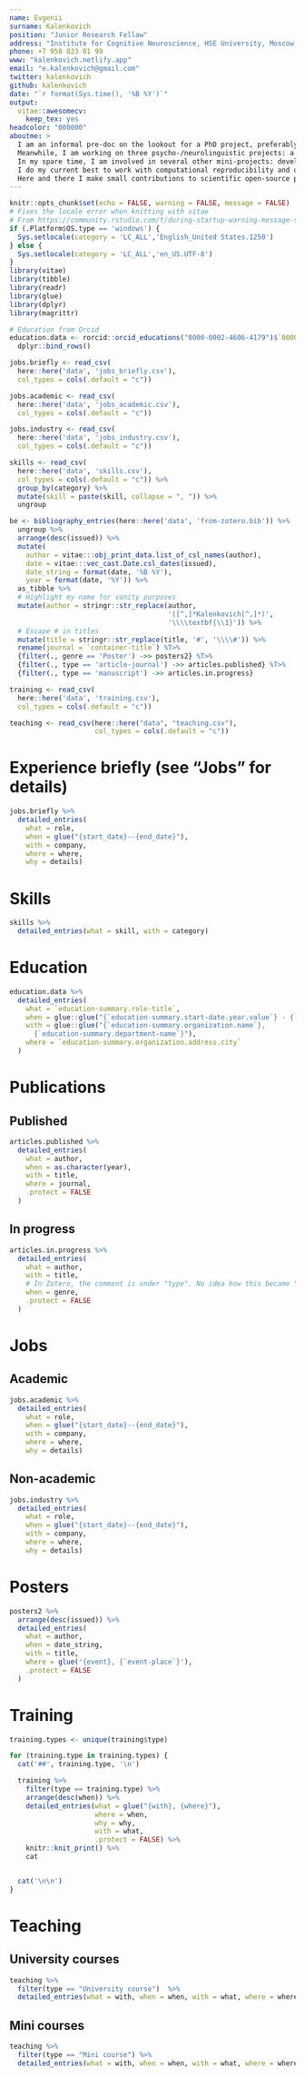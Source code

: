 ```yaml
---
name: Evgenii
surname: Kalenkovich
position: "Junior Research Fellow"
address: "Institute for Cognitive Neuroscience, HSE University, Moscow, Russia"
phone: +7 958 823 01 99
www: "kalenkovich.netlify.app"
email: "e.kalenkovich@gmail.com"
twitter: kalenkovich
github: kalenkovich
date: "`r format(Sys.time(), '%B %Y')`"
output:
  vitae::awesomecv:
    keep_tex: yes
headcolor: "000000"
aboutme: >
  I am an informal pre-doc on the lookout for a PhD project, preferably at the intersection of Cognitive Modeling, Psycholinguistics, and Developmental Psychology.
  Meanwhile, I am working on three psycho-/neurolinguistic projects: a study of syntax processing using MEG, a study of negation processing using mouse tracking, and a study of phoneme perception using selective adaptation.
  In my spare time, I am involved in several other mini-projects: development of a Python package to analyze frequency-tagging data, unsupervised classification of MEG data for a BIOMAG 2022 competition, writing a tutorial on the use of workflow management systems in M/EEG data analysis, reproducing early PDP models (such as interactive activation model).
  I do my current best to work with computational reproducibility and open science practices in mind.
  Here and there I make small contributions to scientific open-source projects.
---
```


```r
knitr::opts_chunk$set(echo = FALSE, warning = FALSE, message = FALSE)
# Fixes the locale error when knitting with vitae
# From https://community.rstudio.com/t/during-startup-warning-message-setting-lc-ctype-failed-on-windows/21451/3
if (.Platform$OS.type == 'windows') {
  Sys.setlocale(category = 'LC_ALL','English_United States.1250')
} else {
  Sys.setlocale(category = 'LC_ALL','en_US.UTF-8')
}
library(vitae)
library(tibble)
library(readr)
library(glue)
library(dplyr)
library(magrittr)
```

```r
# Education from Orcid
education.data <- rorcid::orcid_educations("0000-0002-4606-4179")$`0000-0002-4606-4179`$`affiliation-group`$summaries %>%
  dplyr::bind_rows()

jobs.briefly <- read_csv(
  here::here('data', 'jobs_briefly.csv'),
  col_types = cols(.default = "c"))

jobs.academic <- read_csv(
  here::here('data', 'jobs_academic.csv'),
  col_types = cols(.default = "c"))

jobs.industry <- read_csv(
  here::here('data', 'jobs_industry.csv'),
  col_types = cols(.default = "c"))

skills <- read_csv(
  here::here('data', 'skills.csv'),
  col_types = cols(.default = "c")) %>% 
  group_by(category) %>%
  mutate(skill = paste(skill, collapse = ", ")) %>% 
  ungroup

be <- bibliography_entries(here::here('data', 'from-zotero.bib')) %>%
  ungroup %>%
  arrange(desc(issued)) %>%
  mutate(
    author = vitae:::obj_print_data.list_of_csl_names(author),
    date = vitae:::vec_cast.Date.csl_dates(issued),
    date_string = format(date, '%B %Y'),
    year = format(date, '%Y')) %>%
  as_tibble %>%
  # Highlight my name for vanity purposes
  mutate(author = stringr::str_replace(author,
                                       '([^,]*Kalenkovich[^,]*)',
                                       '\\\\textbf{\\1}')) %>%
  # Escape # in titles
  mutate(title = stringr::str_replace(title, '#', '\\\\#')) %>%
  rename(journal = `container-title`) %T>%
  {filter(., genre == 'Poster') ->> posters2} %T>%
  {filter(., type == 'article-journal') ->> articles.published} %T>%
  {filter(., type == 'manuscript') ->> articles.in.progress}

training <- read_csv(
  here::here('data', 'training.csv'),
  col_types = cols(.default = "c"))

teaching <- read_csv(here::here("data", "teaching.csv"),
                     col_types = cols(.default = "c"))
```

# Experience briefly (see "Jobs" for details)

```r
jobs.briefly %>% 
  detailed_entries(
    what = role,
    when = glue("{start_date}--{end_date}"),
    with = company,
    where = where,
    why = details)
```

# Skills

```r
skills %>% 
  detailed_entries(what = skill, with = category)
```

# Education

```r
education.data %>%
  detailed_entries(
    what = `education-summary.role-title`,
    when = glue::glue("{`education-summary.start-date.year.value`} - {`education-summary.end-date.year.value`}"),
    with = glue::glue("{`education-summary.organization.name`}, 
      {`education-summary.department-name`}"),
    where = `education-summary.organization.address.city`
  )
```

\pagebreak

# Publications

## Published

```r
articles.published %>%
  detailed_entries(
    what = author,
    when = as.character(year),
    with = title,
    where = journal,
    .protect = FALSE
  )
```
## In progress

```r
articles.in.progress %>%
  detailed_entries(
    what = author,
    with = title,
    # In Zotero, the comment is under "type". No idea how this became "genre".
    when = genre,
    .protect = FALSE
  )
```

# Jobs

## Academic

```r
jobs.academic %>% 
  detailed_entries(
    what = role,
    when = glue("{start_date}--{end_date}"),
    with = company,
    where = where,
    why = details)
```
## Non-academic

```r
jobs.industry %>% 
  detailed_entries(
    what = role,
    when = glue("{start_date}--{end_date}"),
    with = company,
    where = where,
    why = details)
```

# Posters

```r
posters2 %>%
  arrange(desc(issued)) %>%
  detailed_entries(
    what = author,
    when = date_string,
    with = title,
    where = glue('{event}, {`event-place`}'),
    .protect = FALSE
  )
```

# Training

```r
training.types <- unique(training$type)

for (training.type in training.types) {
  cat('##', training.type, '\n')

  training %>%
    filter(type == training.type) %>%
    arrange(desc(when)) %>%
    detailed_entries(what = glue("{with}, {where}"), 
                     where = when,
                     why = why, 
                     with = what,
                     .protect = FALSE) %>%
    knitr::knit_print() %>%
    cat


  cat('\n\n')
}
```

# Teaching

## University courses

```r
teaching %>%
  filter(type == "University course")  %>%
  detailed_entries(what = with, when = when, with = what, where = where, why = why)
```

## Mini courses

```r
teaching %>%
  filter(type == "Mini course") %>%
  detailed_entries(what = with, when = when, with = what, where = where, why = why)
```
